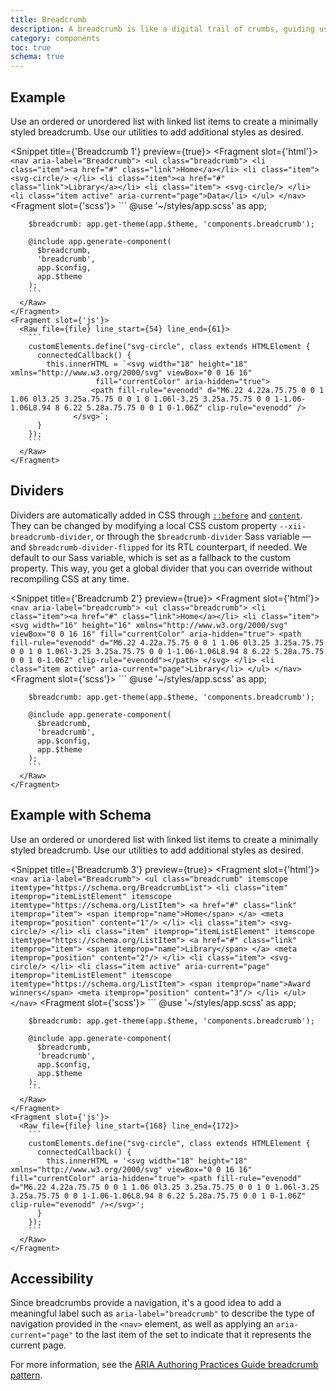 ```yaml
---
title: Breadcrumb
description: A breadcrumb is like a digital trail of crumbs, guiding users through the labyrinth of a website. It's a handy navigation tool that helps users keep track of their location within a site's hierarchy. With breadcrumbs, users can easily retrace their steps and find their way back to the homepage or a previous page.
category: components
toc: true
schema: true
---
```



## Example

Use an ordered or unordered list with linked list items to create a minimally styled breadcrumb. Use our utilities to add additional styles as desired.

<Snippet title={'Breadcrumb 1'} preview={true}>
    <Fragment slot={'html'}>
      <Raw file={file} line_start={19} line_end={31}>
        ```
        <nav aria-label="Breadcrumb">
            <ul class="breadcrumb">
                <li class="item"><a href="#" class="link">Home</a></li>
                <li class="item">
                    <svg-circle/>
                </li>
                <li class="item"><a href="#" class="link">Library</a></li>
                <li class="item">
                    <svg-circle/>
                </li>
                <li class="item active" aria-current="page">Data</li>
            </ul>
        </nav>
        ```
      </Raw>
    </Fragment>
    <Fragment slot={'scss'}>
      <Raw file={file} line_start={38} line_end={47}>
        ```
        @use '~/styles/app.scss' as app;

        $breadcrumb: app.get-theme(app.$theme, 'components.breadcrumb');

        @include app.generate-component(
          $breadcrumb,
          'breadcrumb',
          app.$config,
          app.$theme
        );
        ```
      </Raw>
    </Fragment>
    <Fragment slot={'js'}>
      <Raw file={file} line_start={54} line_end={61}>
        ```
        customElements.define("svg-circle", class extends HTMLElement {
          connectedCallback() {
            this.innerHTML = `<svg width="18" height="18" xmlns="http://www.w3.org/2000/svg" viewBox="0 0 16 16"
                       fill="currentColor" aria-hidden="true">
                      <path fill-rule="evenodd" d="M6.22 4.22a.75.75 0 0 1 1.06 0l3.25 3.25a.75.75 0 0 1 0 1.06l-3.25 3.25a.75.75 0 0 1-1.06-1.06L8.94 8 6.22 5.28a.75.75 0 0 1 0-1.06Z" clip-rule="evenodd" />
                  </svg>`;
          }
        });
        ```
      </Raw>
    </Fragment>
</Snippet>

## Dividers

Dividers are automatically added in CSS through [`::before`](https://developer.mozilla.org/en-US/docs/Web/CSS/::before) and [`content`](https://developer.mozilla.org/en-US/docs/Web/CSS/content). They can be changed by modifying a local CSS custom property `--xii-breadcrumb-divider`, or through the `$breadcrumb-divider` Sass variable — and `$breadcrumb-divider-flipped` for its RTL counterpart, if needed. We default to our Sass variable, which is set as a fallback to the custom property. This way, you get a global divider that you can override without recompiling CSS at any time.

<Snippet title={'Breadcrumb 2'} preview={true}>
    <Fragment slot={'html'}>
      <Raw file={file} line_start={75} line_end={87}>
        ```
        <nav aria-label="breadcrumb">
            <ul class="breadcrumb">
                <li class="item"><a href="#" class="link">Home</a></li>
                <li class="item">
                    <svg width="16" height="16" xmlns="http://www.w3.org/2000/svg" viewBox="0 0 16 16"
                         fill="currentColor"
                         aria-hidden="true">
                      <path fill-rule="evenodd" d="M6.22 4.22a.75.75 0 0 1 1.06 0l3.25 3.25a.75.75 0 0 1 0 1.06l-3.25 3.25a.75.75 0 0 1-1.06-1.06L8.94 8 6.22 5.28a.75.75 0 0 1 0-1.06Z" clip-rule="evenodd"></path>
                    </svg>
                </li>
                <li class="item active" aria-current="page">Library</li>
            </ul>
        </nav>
        ```
      </Raw>
    </Fragment>
    <Fragment slot={'scss'}>
      <Raw file={file} line_start={94} line_end={103}>
        ```
        @use '~/styles/app.scss' as app;

        $breadcrumb: app.get-theme(app.$theme, 'components.breadcrumb');

        @include app.generate-component(
          $breadcrumb,
          'breadcrumb',
          app.$config,
          app.$theme
        );
        ```
      </Raw>
    </Fragment>
</Snippet>

## Example with Schema

Use an ordered or unordered list with linked list items to create a minimally styled breadcrumb. Use our utilities to add additional styles as desired.

<Snippet title={'Breadcrumb 3'} preview={true}>
    <Fragment slot={'html'}>
      <Raw file={file} line_start={117} line_end={145}>
        ```
        <nav aria-label="Breadcrumb">
            <ul class="breadcrumb" itemscope itemtype="https://schema.org/BreadcrumbList">
                <li class="item" itemprop="itemListElement" itemscope
                    itemtype="https://schema.org/ListItem">
                    <a href="#" class="link" itemprop="item">
                        <span itemprop="name">Home</span>
                    </a>
                    <meta itemprop="position" content="1"/>
                </li>
                <li class="item">
                    <svg-circle/>
                </li>
                <li class="item" itemprop="itemListElement" itemscope
                    itemtype="https://schema.org/ListItem">
                    <a href="#" class="link" itemprop="item">
                        <span itemprop="name">Library</span>
                    </a>
                    <meta itemprop="position" content="2"/>
                </li>
                <li class="item">
                    <svg-circle/>
                </li>
                <li class="item active" aria-current="page" itemprop="itemListElement" itemscope
                    itemtype="https://schema.org/ListItem">
                    <span itemprop="name">Award winners</span>
                    <meta itemprop="position" content="3"/>
                </li>
            </ul>
        </nav>
        ```
      </Raw>
    </Fragment>
    <Fragment slot={'scss'}>
      <Raw file={file} line_start={152} line_end={161}>
        ```
        @use '~/styles/app.scss' as app;

        $breadcrumb: app.get-theme(app.$theme, 'components.breadcrumb');

        @include app.generate-component(
          $breadcrumb,
          'breadcrumb',
          app.$config,
          app.$theme
        );
        ```
      </Raw>
    </Fragment>
    <Fragment slot={'js'}>
      <Raw file={file} line_start={168} line_end={172}>
        ```
        customElements.define("svg-circle", class extends HTMLElement {
          connectedCallback() {
            this.innerHTML = '<svg width="18" height="18" xmlns="http://www.w3.org/2000/svg" viewBox="0 0 16 16" fill="currentColor" aria-hidden="true"> <path fill-rule="evenodd" d="M6.22 4.22a.75.75 0 0 1 1.06 0l3.25 3.25a.75.75 0 0 1 0 1.06l-3.25 3.25a.75.75 0 0 1-1.06-1.06L8.94 8 6.22 5.28a.75.75 0 0 1 0-1.06Z" clip-rule="evenodd" /></svg>';
          }
        });
        ```
      </Raw>
    </Fragment>
</Snippet>

## Accessibility

Since breadcrumbs provide a navigation, it's a good idea to add a meaningful label such as `aria-label="breadcrumb"` to describe the type of navigation provided in the `<nav>` element, as well as applying an `aria-current="page"` to the last item of the set to indicate that it represents the current page.

For more information, see the [ARIA Authoring Practices Guide breadcrumb pattern](https://www.w3.org/WAI/ARIA/apg/patterns/breadcrumb/).